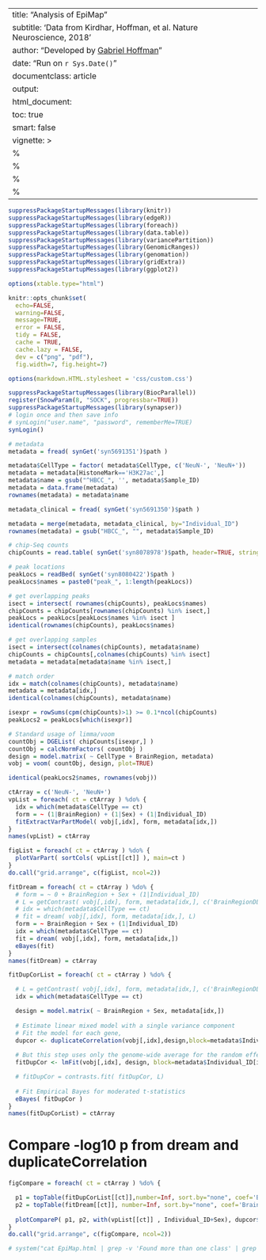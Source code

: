 
---
title: "Analysis of EpiMap"
subtitle: 'Data from Kirdhar, Hoffman, et al. Nature Neuroscience, 2018'
author: "Developed by [Gabriel Hoffman](http://gabrielhoffman.github.io/)"
date: "Run on `r Sys.Date()`"
documentclass: article
output: 
  html_document:
  toc: true
  smart: false
vignette: >
  %\VignetteIndexEntry{Apply dream to ChIP-seq}
  %\VignetteEngine{knitr::rmarkdown}
  %\VignetteEncoding{UTF-8}
  %\usepackage[utf8]{inputenc}
---

<!--- 
# run analysis
# cd /hpc/users/hoffmg01/work/dev_dream/dream_analysis
rmarkdown::render("src/EpiMap.Rmd", output_dir='./', intermediates_dir='./')
--->


```r
suppressPackageStartupMessages(library(knitr))
suppressPackageStartupMessages(library(edgeR))
suppressPackageStartupMessages(library(foreach))
suppressPackageStartupMessages(library(data.table))
suppressPackageStartupMessages(library(variancePartition)) 
suppressPackageStartupMessages(library(GenomicRanges))  
suppressPackageStartupMessages(library(genomation)) 
suppressPackageStartupMessages(library(gridExtra)) 
suppressPackageStartupMessages(library(ggplot2)) 

options(xtable.type="html")

knitr::opts_chunk$set(
  echo=FALSE,
  warning=FALSE,
  message=TRUE,
  error = FALSE,
  tidy = FALSE,
  cache = TRUE,
  cache.lazy = FALSE,
  dev = c("png", "pdf"), 
  fig.width=7, fig.height=7)

options(markdown.HTML.stylesheet = 'css/custom.css')

```

```r
suppressPackageStartupMessages(library(BiocParallel))
register(SnowParam(8, "SOCK", progressbar=TRUE))
suppressPackageStartupMessages(library(synapser))
# login once and then save info
# synLogin("user.name", "password", rememberMe=TRUE)
synLogin() 
```

```r
# metadata
metadata = fread( synGet('syn5691351')$path )

metadata$CellType = factor( metadata$CellType, c('NeuN-', 'NeuN+'))
metadata = metadata[HistoneMark=='H3K27ac',]
metadata$name = gsub("^HBCC_", '', metadata$Sample_ID)
metadata = data.frame(metadata)
rownames(metadata) = metadata$name 

metadata_clinical = fread( synGet('syn5691350')$path )

metadata = merge(metadata, metadata_clinical, by="Individual_ID")
rownames(metadata) = gsub("HBCC_", "", metadata$Sample_ID)

# chip-Seq counts
chipCounts = read.table( synGet('syn8078978')$path, header=TRUE, stringsAsFactors=FALSE, sep=',', row.names=1)

# peak locations
peakLocs = readBed( synGet('syn8080422')$path )
peakLocs$names = paste0("peak_", 1:length(peakLocs))

# get overlapping peaks
isect = intersect( rownames(chipCounts), peakLocs$names)
chipCounts = chipCounts[rownames(chipCounts) %in% isect,]
peakLocs = peakLocs[peakLocs$names %in% isect ]
identical(rownames(chipCounts), peakLocs$names)

# get overlapping samples
isect = intersect(colnames(chipCounts), metadata$name)
chipCounts = chipCounts[,colnames(chipCounts) %in% isect]
metadata = metadata[metadata$name %in% isect,]

# match order
idx = match(colnames(chipCounts), metadata$name)
metadata = metadata[idx,]
identical(colnames(chipCounts), metadata$name)
```

```r
isexpr = rowSums(cpm(chipCounts)>1) >= 0.1*ncol(chipCounts)
peakLocs2 = peakLocs[which(isexpr)]

# Standard usage of limma/voom
countObj = DGEList( chipCounts[isexpr,] )
countObj = calcNormFactors( countObj )
design = model.matrix( ~ CellType + BrainRegion, metadata)
vobj = voom( countObj, design, plot=TRUE)

identical(peakLocs2$names, rownames(vobj))
```


```r
ctArray = c('NeuN-', 'NeuN+')
vpList = foreach( ct = ctArray ) %do% {
  idx = which(metadata$CellType == ct)
  form = ~ (1|BrainRegion) + (1|Sex) + (1|Individual_ID)
  fitExtractVarPartModel( vobj[,idx], form, metadata[idx,])
}
names(vpList) = ctArray
```

```r
figList = foreach( ct = ctArray ) %do% {
  plotVarPart( sortCols( vpList[[ct]] ), main=ct ) 
}
do.call("grid.arrange", c(figList, ncol=2))           
```

```r
fitDream = foreach( ct = ctArray ) %do% {
  # form = ~ 0 + BrainRegion + Sex + (1|Individual_ID)
  # L = getContrast( vobj[,idx], form, metadata[idx,], c('BrainRegionDLPFC', 'BrainRegionACC'))
  # idx = which(metadata$CellType == ct)
  # fit = dream( vobj[,idx], form, metadata[idx,], L)  
  form = ~ BrainRegion + Sex + (1|Individual_ID)
  idx = which(metadata$CellType == ct)
  fit = dream( vobj[,idx], form, metadata[idx,]) 
  eBayes(fit)   
}
names(fitDream) = ctArray
```



```r
fitDupCorList = foreach( ct = ctArray ) %do% {

  # L = getContrast( vobj[,idx], form, metadata[idx,], c('BrainRegionDLPFC', 'BrainRegionACC'))
  idx = which(metadata$CellType == ct)

  design = model.matrix( ~ BrainRegion + Sex, metadata[idx,])
   
  # Estimate linear mixed model with a single variance component
  # Fit the model for each gene, 
  dupcor <- duplicateCorrelation(vobj[,idx],design,block=metadata$Individual_ID[idx])
    
  # But this step uses only the genome-wide average for the random effect
  fitDupCor <- lmFit(vobj[,idx], design, block=metadata$Individual_ID[idx], correlation=dupcor$consensus)

  # fitDupCor = contrasts.fit( fitDupCor, L)
   
  # Fit Empirical Bayes for moderated t-statistics
  eBayes( fitDupCor )
}
names(fitDupCorList) = ctArray
```

# Compare -log10 p from dream and duplicateCorrelation
```r
figCompare = foreach( ct = ctArray ) %do% {

  p1 = topTable(fitDupCorList[[ct]],number=Inf, sort.by="none", coef='BrainRegionDLPFC')$P.Value
  p2 = topTable(fitDream[[ct]], number=Inf, sort.by="none", coef='BrainRegionDLPFC')$P.Value
                    
  plotCompareP( p1, p2, with(vpList[[ct]] , Individual_ID+Sex), dupcor$consensus) + ggtitle(ct)
}
do.call("grid.arrange", c(figCompare, ncol=2))     
```

```r
# system("cat EpiMap.html | grep -v 'Found more than one class' | grep -v PythonEmbedInR > EpiMap2.html ")
```


